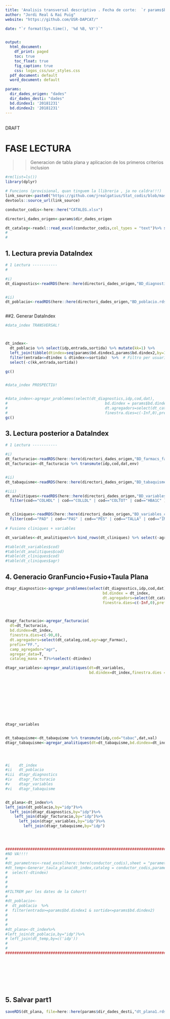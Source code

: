 ```yaml
---
title: 'Analisis transversal descriptivo . Fecha de corte:  `r params$bd.dindex1`'
author: "Jordi Real & Rai Puig"
website: "https://github.com/USR-DAPCAT/"

date: "`r format(Sys.time(), '%d %B, %Y')`"


output:
  html_document:
    df_print: paged
    toc: true
    toc_float: true
    fig_caption: true
    css: logos_css/usr_styles.css
  pdf_document: default
  word_document: default

params:
  dir_dades_origen: "dades" 
  dir_dades_desti: "dades" 
  bd.dindex1: '20181231'
  bd.dindex2: '20181231'
---
```



&nbsp;
<script>
   $(document).ready(function() {
     $head = $('#header');
     $head.prepend('<img src=\"https://www.idiapjgol.org/images/logo.png\" style=\"float: right ;width: 130px;\"/>')
     $head.prepend('<img src=\"https://avatars2.githubusercontent.com/u/57066591?s=200&v=4\" style=\"margin-left:25% ;width: 80px;\"/>')
     $head.prepend('<img src=\"logoDAP_Cat.png\" style=\"float: left:1;width: 185px;\"/>')
   });
</script>



<div class="watermark">DRAFT</div>




# FASE LECTURA

>> Generacion de tabla plana y aplicacion de los primeros criterios inclusion 

```r
#rm(list=ls())
library(dplyr)

# Funcions (provisional, quan tinguem la llibreria , ja no caldra!!!) 
link_source<-paste0("https://github.com/jrealgatius/Stat_codis/blob/master/funcions_propies.R","?raw=T")
devtools::source_url(link_source)

conductor_codis<-here::here("CATALEG.xlsx")

directori_dades_origen<-params$dir_dades_origen

dt_cataleg<-readxl::read_excel(conductor_codis,col_types = "text")%>% select(cod,domini,agr,agr_Farmac,DM2)
#
#


```

## 1. Lectura previa DataIndex 

```r
# 1 Lectura -----------
#

#i)
dt_diagnostics<-readRDS(here::here(directori_dades_origen,"BD_diagnostics.rds")) %>% as_tibble()


#ii)
dt_poblacio<-readRDS(here::here(directori_dades_origen,"BD_poblacio.rds")) %>% as_tibble()



```




##2. Generar DataIndex

```r


#data_index TRANSVERSAL!



dt_index<-
  dt_poblacio %>% select(idp,entrada,sortida) %>% mutate(kk=1) %>%
  left_join(tibble(dtindex=seq(params$bd.dindex1,params$bd.dindex2,by=10000),kk=1),by="kk") %>%
  filter(entrada<=dtindex & dtindex<=sortida)  %>%  # Filtro per usuari actiu en data index
  select(-c(kk,entrada,sortida))

gc()


#data_index PROSPECTIU!


#data_index<-agregar_problemes(select(dt_diagnostics,idp,cod,dat),
#                                           bd.dindex = params$bd.dindex2,
#                                           dt.agregadors=select(dt_cataleg,cod,agr=DM2),
#                                           finestra.dies=c(-Inf,0),prefix = "INCLUSIO.",cataleg_mana=T) 
gc()


```

## 3. Lectura posterior a DataIndex 

```r
# 1 Lectura -----------

#i)
dt_facturacio<-readRDS(here::here(directori_dades_origen,"BD_farmacs_facturats.rds")) %>% as_tibble()
dt_facturacio<-dt_facturacio %>% transmute(idp,cod,dat,env)


#ii)
dt_tabaquisme<-readRDS(here::here(directori_dades_origen,"BD_tabaquisme.rds")) %>% as_tibble()

#iii)
dt_analitiques<-readRDS(here::here(directori_dades_origen,"BD_variables_analitiques.rds")) %>% as_tibble()%>%
  filter(cod=="COLHDL" | cod=="COLLDL" | cod=="COLTOT" | cod=="HBA1C" )


dt_cliniques<-readRDS(here::here(directori_dades_origen,"BD_variables_cliniques.rds")) %>% as_tibble() %>%select(idp,dat,cod=agr,val)%>%
  filter(cod=="PAD" | cod=="PAS" | cod=="PES" | cod=="TALLA" | cod=="IMC")
                                                                                                                                           
# Fusiono cliniques + variables

dt_variables<-dt_analitiques%>% bind_rows(dt_cliniques) %>% select(-agr)

#table(dt_variables$cod)
#table(dt_analitiques$cod)
#table(dt_cliniques$cod)
#table(dt_cliniques$agr)


```


## 4. Generacio GranFuncio+Fusio+Taula Plana
```r



dtagr_diagnostics<-agregar_problemes(select(dt_diagnostics,idp,cod,dat),
                                           bd.dindex = dt_index,
                                           dt.agregadors=select(dt_cataleg,cod,agr=DM2),
                                           finestra.dies=c(-Inf,0),prefix = "DG.",cataleg_mana=T)%>%select(-dtindex)
                                                


dtagr_facturacio<-agregar_facturacio(
  dt=dt_facturacio,
  bd.dindex=dt_index,
  finestra.dies=c(-90,0),
  dt.agregadors=select(dt_cataleg,cod,agr=agr_Farmac),
  prefix="FF.",
  camp_agregador="agr",
  agregar_data=T,
  cataleg_mana = T)%>%select(-dtindex)

dtagr_variables<-agregar_analitiques(dt=dt_variables,
                                     bd.dindex=dt_index,finestra.dies = c(-365,0))%>%select(-dtindex,
                                                                                            -COLHDL.dies,
                                                                                            -COLLDL.dies,
                                                                                            -COLTOT.dies,
                                                                                            -HBA1C.dies,
                                                                                            -IMC.dies,
                                                                                            -PAD.dies,
                                                                                            -PAS.dies,
                                                                                            -PES.dies,
                                                                                            -TALLA.dies)

dtagr_variables


dt_tabaquisme<-dt_tabaquisme %>% transmute(idp,cod="tabac",dat,val)
dtagr_tabaquisme<-agregar_analitiques(dt=dt_tabaquisme,bd.dindex=dt_index,finestra.dies = c(-Inf,0))%>%select(-dtindex,-tabac.dies)




#i    dt_index
#ii   dt_poblacio
#iii  dtagr_diagnostics
#iv   dtagr_facturacio
#v    dtagr_variables
#vi   dtagr_tabaquisme


dt_plana<-dt_index%>%
left_join(dt_poblacio,by="idp")%>%
  left_join(dtagr_diagnostics,by="idp")%>%
    left_join(dtagr_facturacio,by="idp")%>%
      left_join(dtagr_variables,by="idp")%>%
        left_join(dtagr_tabaquisme,by="idp")
    
  


####################################################################################################
#NO VA!!!!
#
#dt_parametres<-read_excel(here::here(conductor_codis),sheet = "parametres")
#dt_temp<-Generar_taula_plana(dt_index,cataleg = conductor_codis,parametres = dt_parametres)%>%
#  select(-dtindex)
#
#
#
#FILTREM per les dates de la Cohort!
#
#dt_poblacio<-
#  dt_poblacio  %>%
#  filter(entrada>=params$bd.dindex1 & sortida<=params$bd.dindex2)  
#
#
#
#dt_plana<-dt_index%>%
#left_join(dt_poblacio,by="idp")%>%
# left_join(dt_temp,by=c('idp'))
#
#
####################################################################################################









```

## 5. Salvar part1 
```r
saveRDS(dt_plana, file=here::here(params$dir_dades_desti,"dt_plana1.rds"))

```
